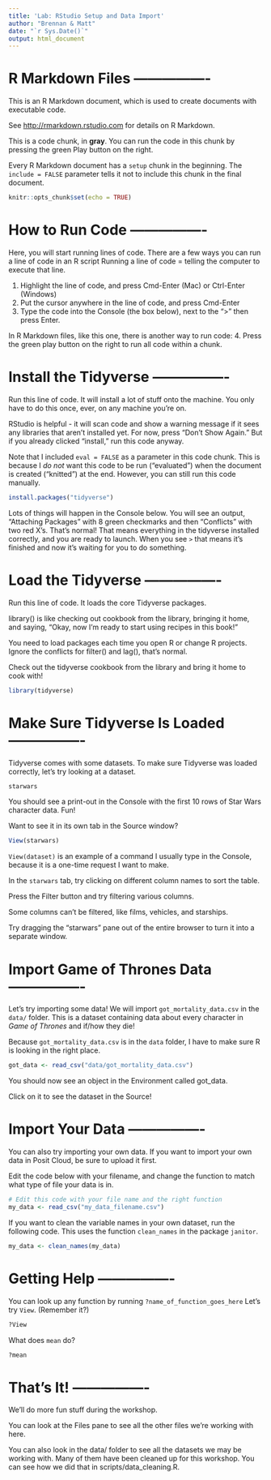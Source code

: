 ```yaml
---
title: 'Lab: RStudio Setup and Data Import'
author: "Brennan & Matt"
date: "`r Sys.Date()`"
output: html_document
---
```


# R Markdown Files ----------------

This is an R Markdown document, which is used to create documents with executable code.

See <http://rmarkdown.rstudio.com> for details on R Markdown.

This is a code chunk, in **gray**. You can run the code in this chunk by pressing the green Play button on the right.

Every R Markdown document has a `setup` chunk in the beginning. The `include = FALSE` parameter tells it not to include this chunk in the final document.

```r
knitr::opts_chunk$set(echo = TRUE)
```


# How to Run Code ----------------

Here, you will start running lines of code. 
There are a few ways you can run a line of code in an R script
Running a line of code = telling the computer to execute that line.

1. Highlight the line of code, and press Cmd-Enter (Mac) or Ctrl-Enter (Windows)
2. Put the cursor anywhere in the line of code, and press Cmd-Enter
3. Type the code into the Console (the box below), next to the ">" then press Enter. 

In R Markdown files, like this one, there is another way to run code:
 4. Press the green play button on the right to run all code within a chunk.


# Install the Tidyverse ----------------

Run this line of code. It will install a lot of stuff onto the machine.
You only have to do this once, ever, on any machine you're on.

RStudio is helpful - it will scan code and show a warning message if it sees any libraries that aren't installed yet. For now, press "Don't Show Again."
But if you already clicked "install," run this code anyway. 

Note that I included `eval = FALSE` as a parameter in this code chunk.
This is because I *do not* want this code to be run ("evaluated") when the document is created ("knitted") at the end.
However, you can still run this code manually.

```r
install.packages("tidyverse")
```

Lots of things will happen in the Console below. 
You will see an output, "Attaching Packages" with 8 green checkmarks and then "Conflicts" with two red X's. 
That's normal! That means everything in the tidyverse installed correctly, and you are ready to launch.
When you see `>` that means it's finished and now it's waiting for you to do something. 



# Load the Tidyverse ----------------

Run this line of code. It loads the core Tidyverse packages.

library() is like checking out cookbook from the library, bringing it home, and saying, "Okay, now I'm ready to start using recipes in this book!"

You need to load packages each time you open R or change R projects. Ignore the conflicts for filter() and lag(), that's normal.

Check out the tidyverse cookbook from the library and bring it home to cook with!

```r
library(tidyverse)
```



# Make Sure Tidyverse Is Loaded ----------------

Tidyverse comes with some datasets. To make sure Tidyverse was loaded correctly, let's try looking at a dataset. 

```r
starwars
```


You should see a print-out in the Console with the first 10 rows of Star Wars character data. Fun! 

Want to see it in its own tab in the Source window?

```r
View(starwars)
```

`View(dataset)` is an example of a command I usually type in the Console, because it is a one-time request I want to make.

In the `starwars` tab, try clicking on different column names to sort the table. 

Press the Filter button and try filtering various columns.

Some columns can't be filtered, like films, vehicles, and starships. 

Try dragging the "starwars" pane out of the entire browser to turn it into a separate window. 



# Import Game of Thrones Data ----------------

Let's try importing some data! We will import `got_mortality_data.csv` in the `data/` folder.
This is a dataset containing data about every character in *Game of Thrones* and if/how they die!

Because `got_mortality_data.csv` is in the `data` folder, I have to make sure R is looking in the right place.

```r
got_data <- read_csv("data/got_mortality_data.csv")
```

You should now see an object in the Environment called got_data. 

Click on it to see the dataset in the Source!

# Import Your Data ----------------

You can also try importing your own data. 
If you want to import your own data in Posit Cloud, be sure to upload it first.

Edit the code below with your filename, and change the function to match what type of file your data is in.

```r
# Edit this code with your file name and the right function
my_data <- read_csv("my_data_filename.csv")
```

If you want to clean the variable names in your own dataset, run the following code.
This uses the function `clean_names` in the package `janitor`.

```r
my_data <- clean_names(my_data)
```



# Getting Help ----------------

You can look up any function by running `?name_of_function_goes_here`
Let's try `View`. (Remember it?)

```r
?View
```


What does `mean` do?

```r
?mean
```



# That’s It! ----------------

We'll do more fun stuff during the workshop.

You can look at the Files pane to see all the other files we're working with here. 

You can also look in the data/ folder to see all the datasets we may be working with. 
Many of them have been cleaned up for this workshop. 
You can see how we did that in scripts/data_cleaning.R. 


